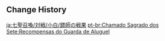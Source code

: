 {{Genius Invokation TCG Stage
|title        = Bounties of the Bodyguard
|type         = Adventure Challenge
|group        = Open World Match
|character    = Ms. Bai
|requirement  = 9
|location     = Liyue
|introduction = The guard, once employed by a former miller, gave some unique gifts in the form of several worn masks and scrolls at the end of his contract. Looking upon these memorialized "trophies," one could only imagine what experiences the guard had during his adventures...<br>{{Color|bp|Special Rule: After an opposing character is defeated, you create 1 Omni Die and draw 1 card. When the opposing "Geo Samachurl" takes the field, "Mutation Stone: Shaman's Treasure" will be attached: All active allied characters deal +2 DMG.}}
|objective_1  = Achieve victory
|reward_1     = Player EXP*210;Lucky Coin*250
|objective_2  = Achieve victory within 6 Rounds
|reward_2     = Lucky Coin*500
|objective_3  = Achieve victory with characters defeated less than twice during the battle
|reward_3     = Lucky Coin*500
|lineup       = Geo Samachurl;Blazing Axe Mitachurl;Electro Hilichurl Shooter;Hilichurl Shooter
|reserve      = Cryo Hilichurl Shooter;Geo Samachurl;Hilichurl Berserker;Hilichurl Shooter
|support      = Ley Line Disorder: Shamanic Curse
|p_support    = Mastery Talisman: Press the Attack
}}

==Change History==
{{Change History|3.7}}

[[ja:七聖召喚/対戦/小白/鏢師の戦果]]
[[pt-br:Chamado Sagrado dos Sete:Recompensas do Guarda de Aluguel]]
